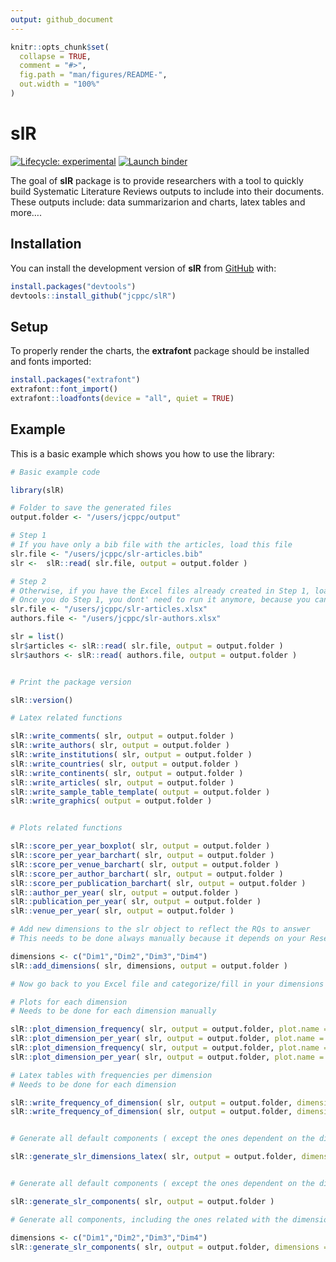 ```yaml
---
output: github_document
---
```


<!-- README.md is generated from README.Rmd. Please edit that file -->

```r
knitr::opts_chunk$set(
  collapse = TRUE,
  comment = "#>",
  fig.path = "man/figures/README-",
  out.width = "100%"
)
```

# slR

<!-- badges: start -->
[![Lifecycle: experimental](https://img.shields.io/badge/lifecycle-experimental-orange.svg)](https://lifecycle.r-lib.org/articles/stages.html#experimental)
[![Launch binder](https://mybinder.org/badge_logo.svg)](https://mybinder.org/v2/gh/jcppc/slR/main)
<!-- badges: end -->

The goal of **slR** package is to provide researchers with a tool to quickly build Systematic Literature Reviews outputs to include into their documents. These outputs include: data summarizarion and charts, latex tables and more....

## Installation

You can install the development version of **slR** from [GitHub](https://github.com/) with:

```r
install.packages("devtools")
devtools::install_github("jcppc/slR")
```

## Setup

To properly render the charts, the **extrafont** package should be installed and fonts imported:

```r
install.packages("extrafont")
extrafont::font_import()
extrafont::loadfonts(device = "all", quiet = TRUE)
```

## Example

This is a basic example which shows you how to use the library:

```r
# Basic example code

library(slR)

# Folder to save the generated files
output.folder <- "/users/jcppc/output"

# Step 1
# If you have only a bib file with the articles, load this file
slr.file <- "/users/jcppc/slr-articles.bib"
slr <-  slR::read( slr.file, output = output.folder )

# Step 2
# Otherwise, if you have the Excel files already created in Step 1, load them
# Once you do Step 1, you dont' need to run it anymore, because you can always start from Step 2
slr.file <- "/users/jcppc/slr-articles.xlsx"
authors.file <- "/users/jcppc/slr-authors.xlsx"

slr = list()
slr$articles <- slR::read( slr.file, output = output.folder )
slr$authors <- slR::read( authors.file, output = output.folder )


# Print the package version

slR::version()

# Latex related functions

slR::write_comments( slr, output = output.folder )
slR::write_authors( slr, output = output.folder )
slR::write_institutions( slr, output = output.folder )
slR::write_countries( slr, output = output.folder )
slR::write_continents( slr, output = output.folder )
slR::write_articles( slr, output = output.folder )
slR::write_sample_table_template( output = output.folder )
slR::write_graphics( output = output.folder )


# Plots related functions

slR::score_per_year_boxplot( slr, output = output.folder )
slR::score_per_year_barchart( slr, output = output.folder )
slR::score_per_venue_barchart( slr, output = output.folder )
slR::score_per_author_barchart( slr, output = output.folder )
slR::score_per_publication_barchart( slr, output = output.folder )
slR::author_per_year( slr, output = output.folder )
slR::publication_per_year( slr, output = output.folder )
slR::venue_per_year( slr, output = output.folder )

# Add new dimensions to the slr object to reflect the RQs to answer
# This needs to be done always manually because it depends on your Research Questions

dimensions <- c("Dim1","Dim2","Dim3","Dim4")
slR::add_dimensions( slr, dimensions, output = output.folder )

# Now go back to you Excel file and categorize/fill in your dimensions

# Plots for each dimension
# Needs to be done for each dimension manually

slR::plot_dimension_frequency( slr, output = output.folder, plot.name = "plot-freq-Dim1.pdf", dimension = "Dim1" )
slR::plot_dimension_per_year( slr, output = output.folder, plot.name = "plot-Dim1.pdf", dimension = "Dim1" )
slR::plot_dimension_frequency( slr, output = output.folder, plot.name = "plot-freq-Dim2.pdf", dimension = "Dim2" )
slR::plot_dimension_per_year( slr, output = output.folder, plot.name = "plot-Dim2.pdf", dimension = "Dim2" )

# Latex tables with frequencies per dimension
# Needs to be done for each dimension

slR::write_frequency_of_dimension( slr, output = output.folder, dimension = "Dim1" )
slR::write_frequency_of_dimension( slr, output = output.folder, dimension = "Dim2" )


# Generate all default components ( except the ones dependent on the dimensions created )

slR::generate_slr_dimensions_latex( slr, output = output.folder, dimensions = dimensions )


# Generate all default components ( except the ones dependent on the dimensions created )

slR::generate_slr_components( slr, output = output.folder )

# Generate all components, including the ones related with the dimensions

dimensions <- c("Dim1","Dim2","Dim3","Dim4")
slR::generate_slr_components( slr, output = output.folder, dimensions = dimensions )
```
